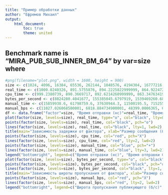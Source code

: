 ```yaml
---
title: "Пример обработки данных"
author: "Ефремов Михаил"
output:
    html_document:
        toc: true
        theme: united
---
```

## Benchmark name is "MIRA_PUB_SUB_INNER_BM_64" by var=size where
``` r
#png(filename="plot.png", width = 1600, height = 900)
size <- c(1024, 4096, 16384, 65536, 262144, 1048576, 4194304, 16777216, 67108864)
real_time <- c(1000.0240326, 891.5755876, 894.2225822999999, 864.9224724, 952.6836385, 944.7175817000001, 952.2467247000002, 946.0445644000001, 1044.5562757999999)
cpu_time <- c(999.2380739, 890.3669717, 892.6214260999999, 863.3476341999998, 949.7381707999999, 940.2607363000001, 946.8335856000001, 941.3284715, 1042.3601843)
bytes_per_second <- c(8824280.4041677, 155385045.6797919, 1539469260.685812, 7316986460.005478, 28009846750.838264, 113669718823.87907, 441692165392.88165, 1803306676934.3777, 6830783027307.4)
manual_time <- c(15859938.6, 61798759.6, 37630944.3, 11500195.5, 7152557.6, 8772404.3, 12928263.6, 30545796.7, 62291567.2)
manual_bps <- c(11027.026068500001, 6818.884734900001, 48399.0006365, 614360.4815249001, 3725213.601670501, 12062991.135311801, 32943762.1008296, 56622079.1085649, 17627257.595339797)
df <- data.frame("factor"=size, "Время отправки (нс)"=real_time, "Время отправки CPU (нс)"=cpu_time, "Широта пропускания публикующего (б/с)"=bytes_per_second, "Задержка передачи (нс)"=manual_time, "Широта пропускания принимающего (б/с)"=manual_bps)
plot(factor(size, levels=size), real_time, type="o", col="black", lty=0, ylim=c(-53769608.11793877, 116062038.66557297), xlab="", ylab="")
points(factor(size, levels=size), real_time, col="black", pch="o")
lines(factor(size, levels=size), real_time, col="black", lty=1, lwd=2)
title(main="Зависимость задержки от фактора", xlab="Размер сообщения (б)", ylab="Задержка (нс)")
points(factor(size, levels=size), cpu_time, col="red", pch="X")
lines(factor(size, levels=size), cpu_time, col="red", lty=2, lwd=2)
points(factor(size, levels=size), manual_time, col="blue", pch="+")
lines(factor(size, levels=size), manual_time, col="blue", lty=3, lwd=2)
legend("bottomright", legend=c("Время отправки (нс)", "Время отправки CPU (нс)", "Задержка передачи (нс)"), col=c("black", "red", "blue"), lty=c(1, 2, 3), pch=c("o", "X", "+"), ncol=1)
plot(factor(size, levels=size), bytes_per_second, type="o", col="black", lty=0, ylim=c(-1632485843335.0254, 8463268877461.311), xlab="", ylab="")
points(factor(size, levels=size), bytes_per_second, col="black", pch="o")
lines(factor(size, levels=size), bytes_per_second, col="black", lty=1, lwd=2)
title(main="Зависимость широты пропускания от фактора", xlab="Размер сообщения (б)", ylab="Широта пропускания (байт/сек)")
points(factor(size, levels=size), manual_bps, col="red", pch="X")
lines(factor(size, levels=size), manual_bps, col="red", lty=2, lwd=2)
legend("bottomright", legend=c("Широта пропускания публикующего (б/с)", "Широта пропускания принимающего (б/с)"), col=c("black", "red"), lty=c(1, 2), pch=c("o", "X"), ncol=1)
```

